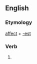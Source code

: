 ==English==

===Etymology===
[[affect]] + [[-est]]

===Verb===
{{head|en}}

# {{en-archaic second-person singular of|affect}}
